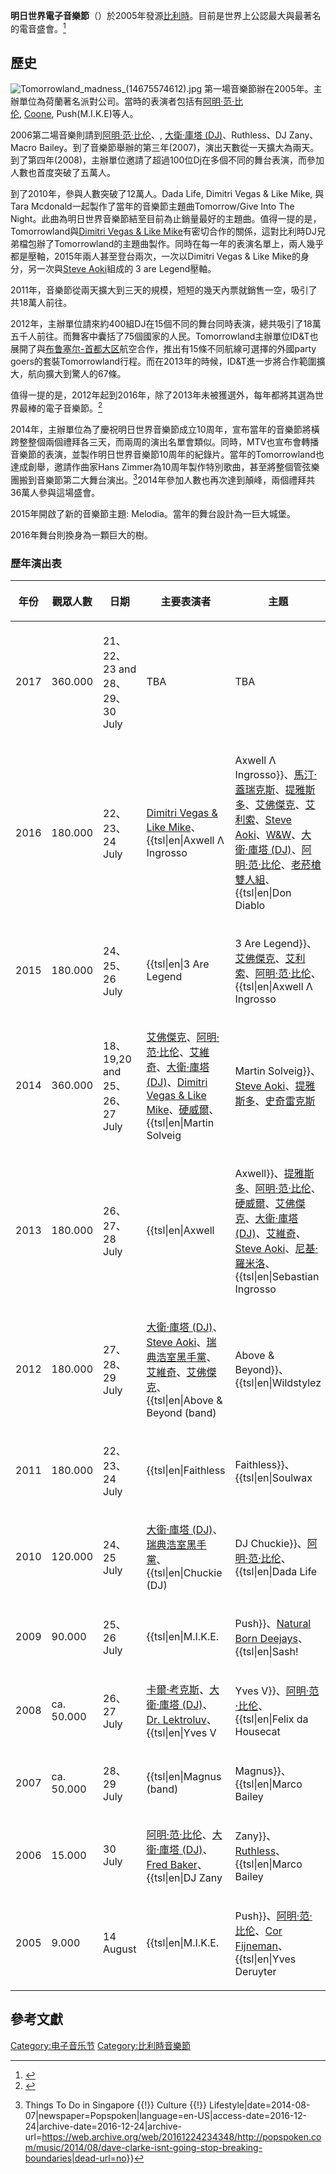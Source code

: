 {{多個問題|
{{更新|time=2019-09-17T14:02:25+00:00}}
{{Refimprove|time=2016-12-24T17:05:54+00:00}}
{{Copy edit|date=2016年12月}}
}}
{{Infobox music festival
|image=
|music_festival_name=Tomorrowland
|location=[[Boom,_比利時|Boom, 比利時]]<br />[[Chattahoochee_Hills,_Georgia|Chattahoochee Hills, Georgia]], United States<br />[[Itu,_São_Paulo|Itu, São Paulo]], Brazil
|years_active=2005-present
|dates=四月的第三個禮拜（[[巴西|巴西]]）<br/>七月的最後一個禮拜（[[比利時|比利時]]）<br />
|organiser=[[ID&T|ID&T]]
|genre=[[電子音樂|電子音樂]]
|website={{Official website|http://www.tomorrowland.com/}}
}}
'''明日世界電子音樂節'''（{{lang-en|Tomorrowland}}）於2005年發源[[比利時|比利時]]。目前是世界上公認最大與最著名的電音盛會。<ref>{{Cite news|url=http://festivalfling.com/best-music-festivals-2012/|title=The Top 10 Music Festivals in the World|language=en-US|access-date=2016-12-24|archive-url=https://web.archive.org/web/20160316135056/http://festivalfling.com/best-music-festivals-2012/|archive-date=2016-03-16|dead-url=yes}}</ref>

== 歷史 ==
[[File:Tomorrowland_madness_(14675574612).jpg|thumb]]
第一場音樂節辦在2005年。主辦單位為荷蘭著名派對公司{{tsl|en|ID&T||ID&T}}。當時的表演者包括有[[阿明·范·比伦|阿明·范·比伦]], [[Coone|Coone]], Push(M.I.K.E)等人。

2006第二場音樂則請到[[阿明·范·比伦|阿明·范·比伦]]、{{tsl|en|Axwell||Axwell}}, [[大衛·庫塔_(DJ)|大衛·庫塔 (DJ)]]、Ruthless、DJ Zany、Macro Bailey。到了音樂節舉辦的第三年(2007)，演出天數從一天擴大為兩天。到了第四年(2008)，主辦單位邀請了超過100位Dj在多個不同的舞台表演，而參加人數也首度突破了五萬人。

到了2010年，參與人數突破了12萬人。Dada Life, Dimitri Vegas & Like Mike, 與Tara Mcdonald一起製作了當年的音樂節主題曲Tomorrow/Give Into The Night。此曲為明日世界音樂節結至目前為止銷量最好的主題曲。值得一提的是，Tomorrowland與[[Dimitri_Vegas_&_Like_Mike|Dimitri Vegas & Like Mike]]有密切合作的關係，這對比利時DJ兄弟檔包辦了Tomorrowland的主題曲製作。同時在每一年的表演名單上，兩人幾乎都是壓軸，2015年兩人甚至登台兩次，一次以Dimitri Vegas & Like Mike的身分，另一次與[[Steve_Aoki|Steve Aoki]]組成的 3 are Legend壓軸。

2011年，音樂節從兩天擴大到三天的規模，短短的幾天內票就銷售一空，吸引了共18萬人前往。

2012年，主辦單位請來約400組DJ在15個不同的舞台同時表演，總共吸引了18萬五千人前往。而舞客中囊括了75個國家的人民。Tomorrowland主辦單位ID&T也展開了與[[布鲁塞尔-首都大区|布鲁塞尔-首都大区]]航空合作，推出有15條不同航線可選擇的外國party goers的套裝Tomorrowland行程。而在2013年的時候，ID&T進一步將合作範圍擴大，航向擴大到驚人的67條。

值得一提的是，2012年起到2016年，除了2013年未被獲選外，{{tsl|en|International Dance Music Awards||International Dance Music Awards}}每年都將其選為世界最棒的電子音樂節。<ref>{{Cite web|url=http://wintermusicconference.com/events/idmas/|title=31st Annual International Dance Music Awards - Winter Music Conference 2017 - WMC 2017|website=Winter Music Conference|access-date=2016-12-24|archive-date=2014-08-15|archive-url=https://archive.is/20140815144952/http://wintermusicconference.com/events/idmas/|dead-url=no}}</ref>

2014年，主辦單位為了慶祝明日世界音樂節成立10周年，宣布當年的音樂節將橫跨整整個兩個禮拜各三天，而兩周的演出名單會類似。同時，MTV也宣布會轉播音樂節的表演，並製作明日世界音樂節10周年的紀錄片。當年的Tomorrowland也達成創舉，邀請作曲家Hans Zimmer為10周年製作特別歌曲，甚至將整個管弦樂團搬到音樂節第二大舞台演出。<ref>{{Cite news|url=http://popspoken.com/music/2014/08/dave-clarke-isnt-going-stop-breaking-boundaries|title=Dave Clarke Isn't Going to Stop Breaking Boundaries at Tomorrowland » Popspoken SG {{!}} Things To Do in Singapore {{!}} Culture {{!}} Lifestyle|date=2014-08-07|newspaper=Popspoken|language=en-US|access-date=2016-12-24|archive-date=2016-12-24|archive-url=https://web.archive.org/web/20161224234348/http://popspoken.com/music/2014/08/dave-clarke-isnt-going-stop-breaking-boundaries|dead-url=no}}</ref>2014年參加人數也再次達到顛峰，兩個禮拜共36萬人參與這場盛會。

2015年開啟了新的音樂節主題: Melodia。當年的舞台設計為一巨大城堡。

2016年舞台則換身為一顆巨大的樹。

=== 歷年演出表 ===
{| class="wikitable"
! 年份
! 觀眾人數
! 日期
! 主要表演者
! 主題
|-
| 2017
| 360.000
| 21、22、23 and 28、29、30 July
|TBA
|TBA
|-
| 2016
| 180.000
| 22、23、24 July
|[[Dimitri_Vegas_&_Like_Mike|Dimitri Vegas & Like Mike]]、{{tsl|en|Axwell Λ Ingrosso||Axwell Λ Ingrosso}}、[[馬汀·蓋瑞克斯|馬汀·蓋瑞克斯]]、[[提雅斯多|提雅斯多]]、[[艾佛傑克|艾佛傑克]]、[[艾利索|艾利索]]、[[Steve_Aoki|Steve Aoki]]、[[W&W|W&W]]、[[大衛·庫塔_(DJ)|大衛·庫塔 (DJ)]]、[[阿明·范·比伦|阿明·范·比伦]]、[[老菸槍雙人組|老菸槍雙人組]]、{{tsl|en|Don Diablo||Don Diablo}}、{{tsl|en|Steve Angello||Steve Angello}}、{{tsl|en|DVBBS||DVBBS}}, 
|The Elixir of Life
|-
| 2015
| 180.000
| 24、25、26 July
|{{tsl|en|3 Are Legend||3 Are Legend}}、[[艾佛傑克|艾佛傑克]]、[[艾利索|艾利索]]、[[阿明·范·比伦|阿明·范·比伦]]、{{tsl|en|Axwell Λ Ingrosso||Axwell Λ Ingrosso}}、[[大衛·庫塔_(DJ)|大衛·庫塔 (DJ)]]、[[Dimitri_Vegas_&_Like_Mike|Dimitri Vegas & Like Mike]]、[[硬威爾|硬威爾]]、{{tsl|en|Oliver Heldens||Oliver Heldens}}、[[Steve_Aoki|Steve Aoki]]、[[Nationaal_Orkest_van_België|The Symphony Of Unity]]、 [[提雅斯多|提雅斯多]]、[[W&W|W&W]]、{{tsl|en|DVBBS||DVBBS}}
|The Secret Kingdom of Melodia
|-
| 2014
| 360.000
| 18、19,20 and 25、26、27 July
|[[艾佛傑克|艾佛傑克]]、[[阿明·范·比伦|阿明·范·比伦]]、[[艾維奇|艾維奇]]、[[大衛·庫塔_(DJ)|大衛·庫塔 (DJ)]]、[[Dimitri_Vegas_&_Like_Mike|Dimitri Vegas & Like Mike]]、[[硬威爾|硬威爾]]、{{tsl|en|Martin Solveig||Martin Solveig}}、[[Steve_Aoki|Steve Aoki]]、[[提雅斯多|提雅斯多]]、[[史奇雷克斯|史奇雷克斯]]
|The Key to Happiness
|-
| 2013
| 180.000
| 26、27、28 July
|{{tsl|en|Axwell||Axwell}}、[[提雅斯多|提雅斯多]]、[[阿明·范·比伦|阿明·范·比伦]]、[[硬威爾|硬威爾]]、[[艾佛傑克|艾佛傑克]]、[[大衛·庫塔_(DJ)|大衛·庫塔 (DJ)]]、[[艾維奇|艾維奇]]、[[Steve_Aoki|Steve Aoki]]、[[尼基·羅米洛|尼基·羅米洛]]、{{tsl|en|Sebastian Ingrosso||Sebastian Ingrosso}}
|The Arising of Life
|-
| 2012
| 180.000
| 27、28、29 July
| [[大衛·庫塔_(DJ)|大衛·庫塔 (DJ)]]、[[Steve_Aoki|Steve Aoki]]、[[瑞典浩室黑手黨|瑞典浩室黑手黨]]、[[艾維奇|艾維奇]]、[[艾佛傑克|艾佛傑克]]、{{tsl|en|Above & Beyond (band)||Above & Beyond}}、{{tsl|en|Wildstylez||Wildstylez}}、[[硬威爾|硬威爾]]、[[保羅·凡戴克|保羅·凡戴克]]、[[卡爾·考克斯|卡爾·考克斯]]
|The Book of Wisdom
|-
| 2011
| 180.000
| 22、23、24 July
| {{tsl|en|Faithless||Faithless}}、{{tsl|en|Soulwax||2 Many DJs}}、[[大衛·庫塔_(DJ)|大衛·庫塔 (DJ)]]、[[瑞典浩室黑手黨|瑞典浩室黑手黨]]、[[提雅斯多|提雅斯多]]、[[艾維奇|艾維奇]]、[[保羅·凡戴克|保羅·凡戴克]]
|The Tree of Life
|-
| 2010
| 120.000
| 24、25 July
| [[大衛·庫塔_(DJ)|大衛·庫塔 (DJ)]]、[[瑞典浩室黑手黨|瑞典浩室黑手黨]]、{{tsl|en|Chuckie (DJ)||DJ Chuckie}}、[[阿明·范·比伦|阿明·范·比伦]]、{{tsl|en|Dada Life||Dada Life}}、{{tsl|en|Roger Sanchez||Roger Sanchez}}
|Zon (''Sun'')
|-
| 2009
| 90.000
| 25、26 July
| {{tsl|en|M.I.K.E.||Push}}、[[Natural_Born_Deejays|Natural Born Deejays]]、{{tsl|en|Sash!||Sash!}}、[[莫比|莫比]]、{{tsl|en|Felix da Housecat||Felix da Housecat}}、[[大衛·庫塔_(DJ)|大衛·庫塔 (DJ)]]、[[保羅·凡戴克|保羅·凡戴克]]
|Masker (''Mask'')
|-
| 2008
| ca. 50.000
| 26、27 July
| [[卡爾·考克斯|卡爾·考克斯]]、[[大衛·庫塔_(DJ)|大衛·庫塔 (DJ)]]、[[Dr._Lektroluv|Dr. Lektroluv]]、{{tsl|en|Yves V||Yves V}}、[[阿明·范·比伦|阿明·范·比伦]]、{{tsl|en|Felix da Housecat||Felix da Housecat}}
|
|-
| 2007
| ca. 50.000
| 28、29 July
| {{tsl|en|Magnus (band)||Magnus}}、{{tsl|en|Marco Bailey||Marco Bailey}}、{{tsl|en|Shameboy||Shameboy}}、[[Jan_Van_Biesen|Jan Van Biesen]]、{{tsl|en|Roger Sanchez||Roger Sanchez}}、[[大衛·庫塔_(DJ)|大衛·庫塔 (DJ)]]、[[獵頭者|獵頭者]]
|
|-
| 2006
| 15.000
| 30 July
| [[阿明·范·比伦|阿明·范·比伦]]、[[大衛·庫塔_(DJ)|大衛·庫塔 (DJ)]]、[[Fred_Baker_(dj)|Fred Baker]]、{{tsl|en|DJ Zany||Zany}}、[[Ruthless_(disk_jockey)|Ruthless]]、{{tsl|en|Marco Bailey||Marco Bailey}}
|
|-
| 2005
| 9.000
| 14 August
| {{tsl|en|M.I.K.E.||Push}}、[[阿明·范·比伦|阿明·范·比伦]]、[[Cor_Fijneman|Cor Fijneman]]、{{tsl|en|Yves Deruyter||Yves Deruyter}}、[[Cristiano_Giusberti|Technoboy]]、[[Coone|Coone]]、[[大衛·庫塔_(DJ)|大衛·庫塔 (DJ)]]
|
|}

== 參考文獻 ==
{{Reflist}}

[[Category:电子音乐节|Category:电子音乐节]]
[[Category:比利時音樂節|Category:比利時音樂節]]